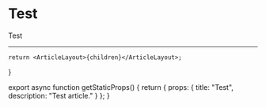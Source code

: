 # Test

Test

---

	return <ArticleLayout>{children}</ArticleLayout>;
}

export async function getStaticProps() {
	return {
		props: {
			title: "Test",
			description: "Test article."
		}
	};
}

